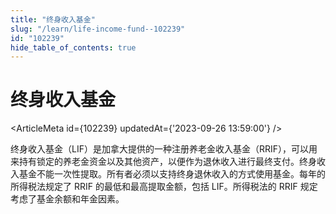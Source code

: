 ```yaml
---
title: "终身收入基金"
slug: "/learn/life-income-fund--102239"
id: "102239"
hide_table_of_contents: true
---
```



# 终身收入基金

<ArticleMeta id={102239} updatedAt={'2023-09-26 13:59:00'} />
<div className='border-solid border-b border-t-0 my-4 border-[var(--ifm-color-gray-300)]' />

终身收入基金（LIF）是加拿大提供的一种注册养老金收入基金（RRIF），可以用来持有锁定的养老金资金以及其他资产，以便作为退休收入进行最终支付。终身收入基金不能一次性提取。所有者必须以支持终身退休收入的方式使用基金。每年的所得税法规定了 RRIF 的最低和最高提取金额，包括 LIF。所得税法的 RRIF 规定考虑了基金余额和年金因素。
